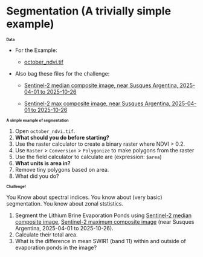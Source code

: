 # Segmentation (A trivially simple example)

## Data {style="font-size:0.7em"}

+ For the Example:
    + [october_ndvi.tif](https://cpslo-my.sharepoint.com/:i:/g/personal/mthuggin_calpoly_edu/EQ2SXXQfw8pFkwC60AW8n10BF630lCzmzbGHEptsLezPnQ?e=XdramV)

+ Also bag these files for the challenge:

    + [Sentinel-2 median composite image, near Susques Argentina, 2025-04-01 to 2025-10-26](https://cpslo-my.sharepoint.com/:i:/g/personal/mthuggin_calpoly_edu/EQkAW31cxJhEpdZAmYTmEccBIM9mwHiynmSJ85_kavB7hQ?e=Fapfce)

    + [Sentinel-2 max composite image, near Susques Argentina, 2025-04-01 to 2025-10-26](https://cpslo-my.sharepoint.com/:i:/g/personal/mthuggin_calpoly_edu/EUHmBt2TQN9Gix6F_NdlecgBtG4fUFYu99TS0ie4s0dU4w?e=BL3Zcx)




## A simple example of segmentation {style="font-size:0.7em"}

1. Open `october_ndvi.tif`.
2. __What should you do before starting? __
3. Use the raster calculator to create a binary raster where  NDVI > 0.2.
4. Use `Raster` > `Conversion` > `Polygonize` to make polygons from the raster
5. Use the field calculator to calculate are (expression: `$area`)
6. __What units is area in?__
6. Remove tiny polygons based on area.
7. What did you do?

## Challenge! {style="font-size:0.7em"}

You Know about spectral indices.  You know about (very basic) segmentation. You know about zonal ststistics.

1. Segment the Lithium Brine Evaporation Ponds using [Sentinel-2 median composite image](https://cpslo-my.sharepoint.com/:i:/g/personal/mthuggin_calpoly_edu/EQkAW31cxJhEpdZAmYTmEccBIM9mwHiynmSJ85_kavB7hQ?e=Fapfce), [Sentinel-2 maximum composite image](https://cpslo-my.sharepoint.com/:i:/g/personal/mthuggin_calpoly_edu/EUHmBt2TQN9Gix6F_NdlecgBtG4fUFYu99TS0ie4s0dU4w?e=BL3Zcx) (near Susques Argentina, 2025-04-01 to 2025-10-26).
2. Calculate their total area.
3. What is the difference in mean SWIR1 (band 11) within and outside of evaporation ponds in the image?

